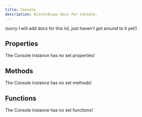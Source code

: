 ```yaml
---
title: Console
description: DiscordLuau docs for Console.
---
```

[//]: # (This file was automatically compiled through the Generator luau code under this repository)
[//]: # (if you want to edit the documentation of discord-luau, please write changes)
[//]: # (to the discord-luau repository itself, we extract the comments from discord-luau and translate)
[//]: # (them into markdown files that Nextra can interpret!)

(sorry I will add docs for this lol, just haven't got around to it yet!)

[//]: # (----- DOCUMENT PROPERTIES ----- )

## Properties

The Console instance has no set properties!

[//]: # (----- DOCUMENT METHODS ----- )

## Methods

The Console instance has no set methods!

[//]: # (----- DOCUMENT FUNCTIONS ----- )

## Functions

The Console instance has no set functions!

